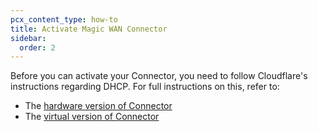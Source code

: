 ```yaml
---
pcx_content_type: how-to
title: Activate Magic WAN Connector
sidebar:
  order: 2
---
```


Before you can activate your Connector, you need to follow Cloudflare's instructions regarding DHCP. For full instructions on this, refer to:

- The [hardware version of Connector](/magic-wan/configuration/connector/configure-hardware-connector/#activate-connector)
- The [virtual version of Connector](/magic-wan/configuration/connector/configure-virtual-connector/#activate-connector)